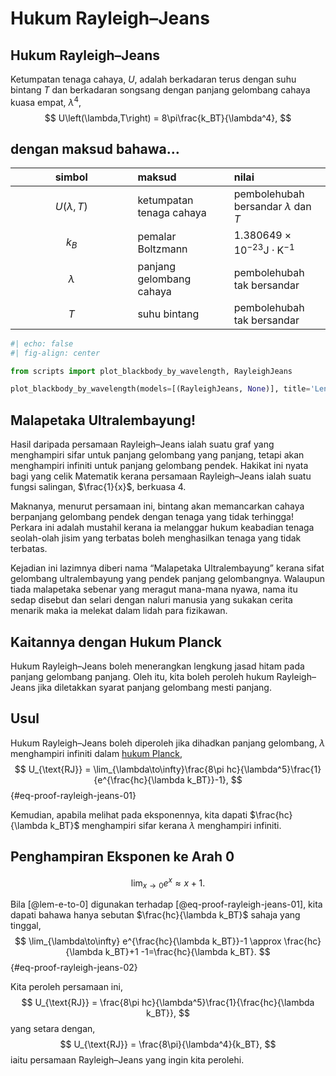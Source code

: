 # Hukum Rayleigh--Jeans

:::::{.callout-note appearance="minimal"}
##
::::{#thm-rayleigh-jeans}
## Hukum Rayleigh--Jeans
Ketumpatan tenaga cahaya, $U$, adalah berkadaran terus dengan suhu bintang $T$ dan berkadaran songsang dengan panjang gelombang cahaya kuasa empat, $\lambda^4$,
$$
    U\left(\lambda,T\right) = 8\pi\frac{k_BT}{\lambda^4},
$$

:::{.callout-tip collapse="true"}
## dengan maksud bahawa...
| simbol | maksud | nilai |
| :---: | :--- | :--- |
| $U\left(\lambda,T\right)$ | ketumpatan tenaga cahaya | pembolehubah bersandar $\lambda$ dan $T$ |
| $k_B$ | pemalar Boltzmann | $1.380649\times 10^{-23} \text{J}\cdot\text{K}^{-1}$|
| $\lambda$ | panjang gelombang cahaya | pembolehubah tak bersandar |
| $T$ | suhu bintang | pembolehubah tak bersandar |
:::
::::
:::::

```python
#| echo: false
#| fig-align: center

from scripts import plot_blackbody_by_wavelength, RayleighJeans

plot_blackbody_by_wavelength(models=[(RayleighJeans, None)], title='Lengkung sinaran jasad hitam berdasarkan model Rayleigh-Jeans', mock_data='data contoh')
```

:::{.callout-important}
## Malapetaka Ultralembayung!
Hasil daripada persamaan Rayleigh–Jeans ialah suatu graf yang menghampiri sifar untuk panjang gelombang yang panjang, tetapi akan menghampiri infiniti untuk panjang gelombang pendek.
Hakikat ini nyata bagi yang celik Matematik kerana persamaan Rayleigh–Jeans ialah suatu fungsi salingan, $\frac{1}{x}$, berkuasa 4.

Maknanya, menurut persamaan ini, bintang akan memancarkan cahaya berpanjang gelombang pendek dengan tenaga yang tidak terhingga!
Perkara ini adalah mustahil kerana ia melanggar hukum keabadian tenaga seolah-olah jisim yang terbatas boleh menghasilkan tenaga yang tidak terbatas.

Kejadian ini lazimnya diberi nama "Malapetaka Ultralembayung" kerana sifat gelombang ultralembayung yang pendek panjang gelombangnya.
Walaupun tiada malapetaka sebenar yang meragut mana-mana nyawa, nama itu sedap disebut dan selari dengan naluri manusia yang sukakan cerita menarik maka ia melekat dalam lidah para fizikawan.
:::

## Kaitannya dengan Hukum Planck

::::::{.proof}
Hukum Rayleigh--Jeans boleh menerangkan lengkung jasad hitam pada panjang gelombang panjang. 
Oleh itu, kita boleh peroleh hukum Rayleigh--Jeans jika diletakkan syarat panjang gelombang mesti panjang.

:::{.callout-tip}
## Usul
Hukum Rayleigh--Jeans boleh diperoleh jika dihadkan panjang gelombang, $\lambda$ menghampiri infiniti dalam [hukum Planck](./Planck.qmd#hukum-planck),
$$
    U_{\text{RJ}} = \lim_{\lambda\to\infty}\frac{8\pi hc}{\lambda^5}\frac{1}{e^{\frac{hc}{\lambda k_BT}}-1},
$${#eq-proof-rayleigh-jeans-01}
:::

Kemudian, apabila melihat pada eksponennya, kita dapati $\frac{hc}{\lambda k_BT}$ menghampiri sifar kerana $\lambda$ menghampiri infiniti.

:::{#lem-e-to-0 .column-margin}
## Penghampiran Eksponen ke Arah 0
$$
    \lim_{x\to 0} e^x \approx x + 1.
$$
:::

Bila [@lem-e-to-0] digunakan terhadap [@eq-proof-rayleigh-jeans-01], kita dapati bahawa hanya sebutan $\frac{hc}{\lambda k_BT}$ sahaja yang tinggal,
$$
    \lim_{\lambda\to\infty} e^{\frac{hc}{\lambda k_BT}}-1 \approx \frac{hc}{\lambda k_BT}+1 -1=\frac{hc}{\lambda k_BT}.
$${#eq-proof-rayleigh-jeans-02}

Kita peroleh persamaan ini,
$$
    U_{\text{RJ}} = \frac{8\pi hc}{\lambda^5}\frac{1}{\frac{hc}{\lambda k_BT}},
$$
yang setara dengan,
$$
    U_{\text{RJ}} = \frac{8\pi}{\lambda^4}{k_BT},
$$
iaitu persamaan Rayleigh--Jeans yang ingin kita perolehi.  
::::::

